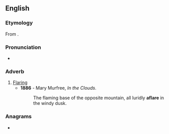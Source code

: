 ==English==

===Etymology===
From {{affix|en|a-|flare}}.

===Pronunciation===
* {{rhymes|ɛə(ɹ)|lang=en}}

===Adverb===
{{en-adv}}

# [[flare|Flaring]]
#* '''1886''' - Mary Murfree, ''In the Clouds''.
#*: The flaming base of the opposite mountain, all luridly '''aflare''' in the windy dusk.

===Anagrams===
* {{anagrams|en|rafale}}